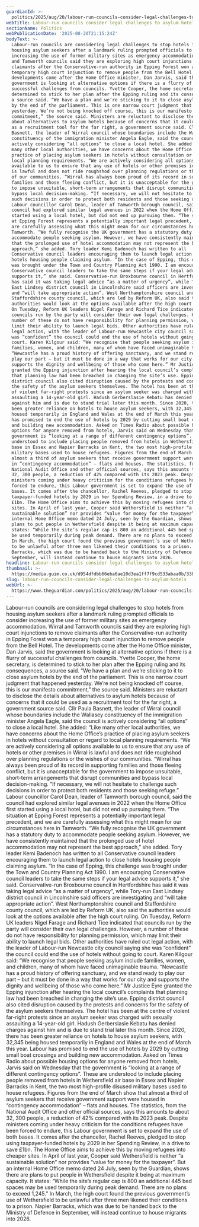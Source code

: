 ```yaml
---
guardianId: >-
  politics/2025/aug/20/labour-run-councils-consider-legal-challenges-to-close-hotels-housing-asylum-seekers
webTitle: Labour-run councils consider legal challenges to asylum hotels
sectionName: Politics
webPublicationDate: '2025-08-20T21:15:24Z'
bodyText: >-
  Labour-run councils are considering legal challenges to stop hotels from
  housing asylum seekers after a landmark ruling prompted officials to consider
  increasing the use of former military sites as emergency accommodation. Wirral
  and Tamworth councils said they are exploring high court injunctions to remove
  claimants after the Conservative-run authority in Epping Forest won a
  temporary high court injunction to remove people from the Bell Hotel. The
  developments come after the Home Office minister, Dan Jarvis, said the
  government is looking at alternative options if there is a flurry of
  successful challenges from councils. Yvette Cooper, the home secretary, is
  determined to stick to her plan after the Epping ruling and its consequences,
  a source said. “We have a plan and we’re sticking to it to close asylum hotels
  by the end of the parliament. This is one narrow court judgment that happened
  yesterday. We’re not being knocked off course, this is our manifesto
  commitment,” the source said. Ministers are reluctant to disclose the details
  about alternatives to asylum hotels because of concerns that it could be used
  as a recruitment tool for the far right, a government source said. Cllr Paula
  Basnett, the leader of Wirral council whose boundaries include the Wallasey
  constituency of the immigration minister Angela Eagle, said the council is
  actively considering “all options” to close a local hotel. She added: “Like
  many other local authorities, we have concerns about the Home Office’s
  practice of placing asylum seekers in hotels without consultation or regard to
  local planning requirements. “We are actively considering all options
  available to us to ensure that any use of hotels or other premises in Wirral
  is lawful and does not ride roughshod over planning regulations or the wishes
  of our communities. “Wirral has always been proud of its record in supporting
  families and those fleeing conflict, but it is unacceptable for the government
  to impose unsuitable, short-term arrangements that disrupt communities and
  bypass local decision-making. “If necessary, we will not hesitate to challenge
  such decisions in order to protect both residents and those seeking refuge.”
  Labour councillor Carol Dean, leader of Tamworth borough council, said the
  council had explored similar legal avenues in 2022 when the Home Office first
  started using a local hotel, but did not end up pursuing them. “The situation
  at Epping Forest represents a potentially important legal precedent, and we
  are carefully assessing what this might mean for our circumstances here in
  Tamworth. “We fully recognise the UK government has a statutory duty to
  accommodate people seeking asylum. However, we have consistently maintained
  that the prolonged use of hotel accommodation may not represent the best
  approach,” she added. Tory leader Kemi Badenoch has written to all
  Conservative council leaders encouraging them to launch legal action to close
  hotels housing people claiming asylum. “In the case of Epping, this challenge
  was brought under the Town and Country Planning Act 1990. I am encouraging
  Conservative council leaders to take the same steps if your legal advice
  supports it,” she said. Conservative-run Broxbourne council in Hertfordshire
  has said it was taking legal advice “as a matter of urgency”, while Tory-run
  East Lindsey district council in Lincolnshire said officers are investigating
  and “will take appropriate action”. West Northamptonshire council and
  Staffordshire county council, which are led by Reform UK, also said the
  authorities would look at the options available after the high court ruling.
  On Tuesday, Reform UK leaders Nigel Farage and Richard Tice indicated that
  councils run by the party will consider their own legal challenges. However, a
  number of these do not have responsibility for planning permission, which may
  limit their ability to launch legal bids. Other authorities have ruled out
  legal action, with the leader of Labour-run Newcastle city council saying she
  was “confident” the council could end the use of hotels without going to
  court. Karen Kilgour said: “We recognise that people seeking asylum include
  families, women, and children, many of whom have faced unimaginable trauma.
  “Newcastle has a proud history of offering sanctuary, and we stand ready to
  play our part – but it must be done in a way that works for our city and
  supports the dignity and wellbeing of those who come here.” Mr Justice Eyre
  granted the Epping injunction after hearing the local council’s complaints
  that planning law had been breached in changing the site’s use. Epping
  district council also cited disruption caused by the protests and concerns for
  the safety of the asylum seekers themselves. The hotel has been at the centre
  of violent far-right protests since an asylum seeker was charged with sexually
  assaulting a 14-year-old girl. Hadush Gerberslasie Kebatu has denied charges
  against him and is due to stand trial later this month. Since 2020, there has
  been greater reliance on hotels to house asylum seekers, with 32,345 being
  housed temporarily in England and Wales at the end of March this year. Labour
  has promised to end the use of hotels by 2029 by cutting small boat crossings
  and building new accommodation. Asked on Times Radio about possible housing
  options for anyone removed from hotels, Jarvis said on Wednesday that the
  government is “looking at a range of different contingency options”. These are
  understood to include placing people removed from hotels in Wethersfield air
  base in Essex and Napier Barracks in Kent, the two most high-profile disused
  military bases used to house refugees. Figures from the end of March show that
  almost a third of asylum seekers that receive government support were housed
  in “contingency accommodation” – flats and houses. The statistics, from the
  National Audit Office and other official sources, says this amounts to about
  32, 300 people, a reduction of 42% compared with its 2023 peak. Despite
  ministers coming under heavy criticism for the conditions refugees have been
  forced to endure, this Labour government is set to expand the use of both
  bases. It comes after the chancellor, Rachel Reeves, pledged to stop using
  taxpayer-funded hotels by 2029 in her Spending Review, in a drive to save
  £1bn. The Home Office aims to achieve this by moving refugees into cheaper
  sites. In April of last year, Cooper said Wethersfield is neither “a
  sustainable solution” nor provides “value for money for the taxpayer”. But an
  internal Home Office memo dated 24 July, seen by the Guardian, shows there are
  plans to put people in Wethersfield despite it being at maximum capacity. It
  states: “While the site’s regular cap is 800 an additional 445 bed spaces may
  be used temporarily during peak demand. There are no plans to exceed 1,245.”
  In March, the high court found the previous government’s use of Wethersfield
  to be unlawful after three men likened their conditions to a prison. Napier
  Barracks, which was due to be handed back to the Ministry of Defence in
  September, will instead continue to house migrants into 2026.
headline: Labour-run councils consider legal challenges to asylum hotels
thumbnail: >-
  https://media.guim.co.uk/d954dfdbb66eba6ae10d3ea1ff7f9cd533abaa0b/338_0_4823_3858/500.jpg
slug: labour-run-councils-consider-legal-challenges-to-asylum-hotels
webUrl: >-
  https://www.theguardian.com/politics/2025/aug/20/labour-run-councils-consider-legal-challenges-to-close-hotels-housing-asylum-seekers
---
```

Labour-run councils are considering legal challenges to stop hotels from housing asylum seekers after a landmark ruling prompted officials to consider increasing the use of former military sites as emergency accommodation. Wirral and Tamworth councils said they are exploring high court injunctions to remove claimants after the Conservative-run authority in Epping Forest won a temporary high court injunction to remove people from the Bell Hotel. The developments come after the Home Office minister, Dan Jarvis, said the government is looking at alternative options if there is a flurry of successful challenges from councils. Yvette Cooper, the home secretary, is determined to stick to her plan after the Epping ruling and its consequences, a source said. “We have a plan and we’re sticking to it to close asylum hotels by the end of the parliament. This is one narrow court judgment that happened yesterday. We’re not being knocked off course, this is our manifesto commitment,” the source said. Ministers are reluctant to disclose the details about alternatives to asylum hotels because of concerns that it could be used as a recruitment tool for the far right, a government source said. Cllr Paula Basnett, the leader of Wirral council whose boundaries include the Wallasey constituency of the immigration minister Angela Eagle, said the council is actively considering “all options” to close a local hotel. She added: “Like many other local authorities, we have concerns about the Home Office’s practice of placing asylum seekers in hotels without consultation or regard to local planning requirements. “We are actively considering all options available to us to ensure that any use of hotels or other premises in Wirral is lawful and does not ride roughshod over planning regulations or the wishes of our communities. “Wirral has always been proud of its record in supporting families and those fleeing conflict, but it is unacceptable for the government to impose unsuitable, short-term arrangements that disrupt communities and bypass local decision-making. “If necessary, we will not hesitate to challenge such decisions in order to protect both residents and those seeking refuge.” Labour councillor Carol Dean, leader of Tamworth borough council, said the council had explored similar legal avenues in 2022 when the Home Office first started using a local hotel, but did not end up pursuing them. “The situation at Epping Forest represents a potentially important legal precedent, and we are carefully assessing what this might mean for our circumstances here in Tamworth. “We fully recognise the UK government has a statutory duty to accommodate people seeking asylum. However, we have consistently maintained that the prolonged use of hotel accommodation may not represent the best approach,” she added. Tory leader Kemi Badenoch has written to all Conservative council leaders encouraging them to launch legal action to close hotels housing people claiming asylum. “In the case of Epping, this challenge was brought under the Town and Country Planning Act 1990. I am encouraging Conservative council leaders to take the same steps if your legal advice supports it,” she said. Conservative-run Broxbourne council in Hertfordshire has said it was taking legal advice “as a matter of urgency”, while Tory-run East Lindsey district council in Lincolnshire said officers are investigating and “will take appropriate action”. West Northamptonshire council and Staffordshire county council, which are led by Reform UK, also said the authorities would look at the options available after the high court ruling. On Tuesday, Reform UK leaders Nigel Farage and Richard Tice indicated that councils run by the party will consider their own legal challenges. However, a number of these do not have responsibility for planning permission, which may limit their ability to launch legal bids. Other authorities have ruled out legal action, with the leader of Labour-run Newcastle city council saying she was “confident” the council could end the use of hotels without going to court. Karen Kilgour said: “We recognise that people seeking asylum include families, women, and children, many of whom have faced unimaginable trauma. “Newcastle has a proud history of offering sanctuary, and we stand ready to play our part – but it must be done in a way that works for our city and supports the dignity and wellbeing of those who come here.” Mr Justice Eyre granted the Epping injunction after hearing the local council’s complaints that planning law had been breached in changing the site’s use. Epping district council also cited disruption caused by the protests and concerns for the safety of the asylum seekers themselves. The hotel has been at the centre of violent far-right protests since an asylum seeker was charged with sexually assaulting a 14-year-old girl. Hadush Gerberslasie Kebatu has denied charges against him and is due to stand trial later this month. Since 2020, there has been greater reliance on hotels to house asylum seekers, with 32,345 being housed temporarily in England and Wales at the end of March this year. Labour has promised to end the use of hotels by 2029 by cutting small boat crossings and building new accommodation. Asked on Times Radio about possible housing options for anyone removed from hotels, Jarvis said on Wednesday that the government is “looking at a range of different contingency options”. These are understood to include placing people removed from hotels in Wethersfield air base in Essex and Napier Barracks in Kent, the two most high-profile disused military bases used to house refugees. Figures from the end of March show that almost a third of asylum seekers that receive government support were housed in “contingency accommodation” – flats and houses. The statistics, from the National Audit Office and other official sources, says this amounts to about 32, 300 people, a reduction of 42% compared with its 2023 peak. Despite ministers coming under heavy criticism for the conditions refugees have been forced to endure, this Labour government is set to expand the use of both bases. It comes after the chancellor, Rachel Reeves, pledged to stop using taxpayer-funded hotels by 2029 in her Spending Review, in a drive to save £1bn. The Home Office aims to achieve this by moving refugees into cheaper sites. In April of last year, Cooper said Wethersfield is neither “a sustainable solution” nor provides “value for money for the taxpayer”. But an internal Home Office memo dated 24 July, seen by the Guardian, shows there are plans to put people in Wethersfield despite it being at maximum capacity. It states: “While the site’s regular cap is 800 an additional 445 bed spaces may be used temporarily during peak demand. There are no plans to exceed 1,245.” In March, the high court found the previous government’s use of Wethersfield to be unlawful after three men likened their conditions to a prison. Napier Barracks, which was due to be handed back to the Ministry of Defence in September, will instead continue to house migrants into 2026.
